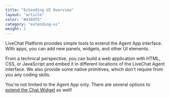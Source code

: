 ```yaml
---
title: "Extending UI Overview"
layout: "article"
color: "#4384f5"
category: "extending-ui"
weight: 1
---
```


LiveChat Platform provides simple tools to extend the Agent App interface. With apps, you can add new panels, widgets, and other UI elements.

From a technical perspective, you can build a web application with HTML, CSS, or JavaScript and embed it in different locations of the LiveChat Agent interface. We also provide some native primitives, which don't require from you any coding skills.

You're not limited to the Agent App only. There are several options to [extend the Chat Widget](#extending-the-chat-widget) as well!
